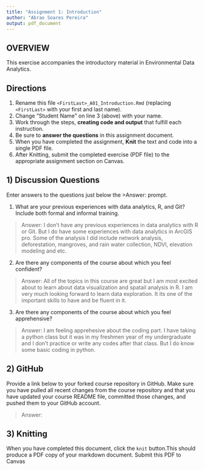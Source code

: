 ```yaml
---
title: "Assignment 1: Introduction"
author: "Abrao Soares Pereira"
output: pdf_document
---
```


## OVERVIEW

This exercise accompanies the introductory material in Environmental Data Analytics. 

## Directions
1.  Rename this file `<FirstLast>_A01_Introduction.Rmd` (replacing `<FirstLast>` with your first and last name).
2.  Change "Student Name" on line 3 (above) with your name.
3.  Work through the steps, **creating code and output** that fulfill each instruction.
4.  Be sure to **answer the questions** in this assignment document.
5.  When you have completed the assignment, **Knit** the text and code into a single PDF file.
6.  After Knitting, submit the completed exercise (PDF file) to the appropriate assignment section on Canvas.


## 1) Discussion Questions
Enter answers to the questions just below the >Answer: prompt.

1. What are your previous experiences with data analytics, R, and Git? Include both formal and informal training.

> Answer: I don't have any previous experiences in data analytics with R or Git. But I do have some experiences with data analytics in ArcGIS pro. Some of the analysis I did include network analysis, deforestation, mangroves, and rain water collection, NDVI, elevation modeling and etc. 

2. Are there any components of the course about which you feel confident?

> Answer: All of the topics in this course are great but I am most excited about to learn about data visualization and spatail analysis in R. I am very much looking forward to learn data exploration. It its one of the important skills to have and be fluent in it. 

3. Are there any components of the course about which you feel apprehensive?

> Answer: I am feeling apprehesive about the coding part. I have taking a python class but it was in my freshmen year of my undergraduate and I don't practice or write any codes after that class. But I do know some basic coding in python. 


## 2) GitHub

Provide a link below to your forked course repository in GitHub. Make sure you have pulled all recent changes from the course repository and that you have updated your course README file, committed those changes, and pushed them to your GitHub account. 

> Answer: 

## 3) Knitting
When you have completed this document, click the `knit` button.This should produce a PDF copy of your markdown document. Submit this PDF to Canvas 
